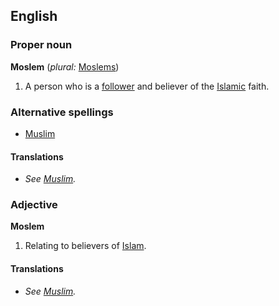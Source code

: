 ==English==

===Proper noun===
'''Moslem''' (''plural:'' [[Moslems]])
# A person who is a [[follower]] and believer of the [[Islamic]] faith.
===Alternative spellings===
*[[Muslim]]
====Translations====
*''See [[Muslim]].''
===Adjective===
'''Moslem'''
#Relating to believers of [[Islam]].
====Translations====
*''See [[Muslim]].''